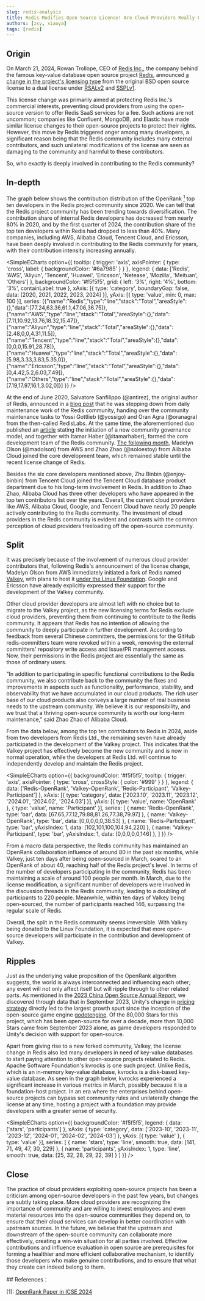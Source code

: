 ```yaml
---
slug: redis-analysis
title: Redis Modifies Open Source License! Are Cloud Providers Really Freeloading off the Open Source Community?
authors: [zsy, xiaoya]
tags: [redis]
---
```


## Origin

On March 21, 2024, Rowan Trollope, CEO of [Redis Inc.](https://redis.com/), the company behind the famous key-value database open source project [Redis](https://github.com/redis/redis), announced [a change in the project's licensing type](https://redis.com/blog/redis-adopts-dual-source-available-licensing/) from the original BSD open source license to a dual license under [RSALv2](https://redis.com/legal/rsalv2-agreement/) and [SSPLv1](https://www.mongodb.com/legal/licensing/server-side-public-license).

This license change was primarily aimed at protecting Redis Inc.'s commercial interests, preventing cloud providers from using the open-source version to offer Redis SaaS services for a fee. Such actions are not uncommon; companies like Confluent, MongoDB, and Elastic have made similar license changes to their open-source projects to protect their rights. However, this move by Redis triggered anger among many developers, a significant reason being that the Redis community includes many external contributors, and such unilateral modifications of the license are seen as damaging to the community and harmful to these contributors.

So, who exactly is deeply involved in contributing to the Redis community?

## In-depth

The graph below shows the contribution distribution of the OpenRank [<sup>1</sup>](#refer-anchor) top ten developers in the Redis project community since 2020. We can tell that the Redis project community has been trending towards diversification. The contribution share of internal Redis developers has decreased from nearly 80% in 2020, and by the first quarter of 2024, the contribution share of the top ten developers within Redis had dropped to less than 40%. Many companies, including AWS, Alibaba Cloud, Tencent Cloud, and Ericsson, have been deeply involved in contributing to the Redis community for years, with their contribution intensity increasing annually.


<SimpleECharts option={{
  tooltip: { trigger: 'axis', axisPointer: { type: 'cross', label: { backgroundColor: '#6a7985' } } },
  legend: {
    data: ['Redis', 'AWS', 'Aliyun', 'Tencent', 'Huawei', 'Ericsson', 'Netease', 'Mozilla', 'Meituan', 'Others']
  },
  backgroundColor: '#f5f5f5',
  grid: { left: '3%', right: '4%', bottom: '3%', containLabel: true },
  xAxis: [{ type: 'category', boundaryGap: false, data: [2020, 2021, 2022, 2023, 2024] }],
  yAxis: [{ type: 'value', min: 0, max: 100 }],
  series: [{"name":"Redis","type":"line","stack":"Total","areaStyle":{},"data":[77.24,63.36,61.1,47.06,36.75]},{"name":"AWS","type":"line","stack":"Total","areaStyle":{},"data":[7.11,10.92,13.76,18.32,15.47]},{"name":"Aliyun","type":"line","stack":"Total","areaStyle":{},"data":[2.48,0,0,4.31,11.5]},{"name":"Tencent","type":"line","stack":"Total","areaStyle":{},"data":[0,0,0,15.91,28.78]},{"name":"Huawei","type":"line","stack":"Total","areaStyle":{},"data":[5.98,3.33,3.83,5.35,0]},{"name":"Ericsson","type":"line","stack":"Total","areaStyle":{},"data":[0,4.42,5.2,6.03,7.49]},{"name":"Others","type":"line","stack":"Total","areaStyle":{},"data":[7.19,17.97,16.1,3.02,0]}]
}} />

At the end of June 2020, Salvatore Sanfilippo (@antirez), the original author of Redis, announced in a [blog post](http://antirez.com/news/133) that he was stepping down from daily maintenance work of the Redis community, handing over the community maintenance tasks to Yossi Gottlieb (@yossigo) and Oran Agra (@oranagra) from the then-called RedisLabs. At the same time, the aforementioned duo published an [article](https://redis.com/blog/new-governance-for-redis/) stating the initiation of a new community governance model, and together with Itamar Haber (@itamarhaber), formed the core development team of the Redis community. [The following month](https://redis.com/blog/redis-core-team-update/), Madelyn Olson (@madolson) from AWS and Zhao Zhao (@soloestoy) from Alibaba Cloud joined the core development team, which remained stable until the recent license change of Redis.

Besides the six core developers mentioned above, Zhu Binbin (@enjoy-binbin) from Tencent Cloud joined the Tencent Cloud database product department due to his long-term involvement in Redis. In addition to Zhao Zhao, Alibaba Cloud has three other developers who have appeared in the top ten contributors list over the years. Overall, the current cloud providers like AWS, Alibaba Cloud, Google, and Tencent Cloud have nearly 20 people actively contributing to the Redis community. The investment of cloud providers in the Redis community is evident and contrasts with the common perception of cloud providers freeloading off the open-source community.

## Split

It was precisely because of the involvement of numerous cloud provider contributors that, following Redis's announcement of the license change, Madelyn Olson from AWS immediately initiated a fork of Redis named [Valkey](https://github.com/valkey-io/valkey), with plans to host it [under the Linux Foundation](https://www.linuxfoundation.org/press/linux-foundation-launches-open-source-valkey-community). Google and Ericsson have already explicitly expressed their support for the development of the Valkey community.

Other cloud provider developers are almost left with no choice but to migrate to the Valkey project, as the new licensing terms for Redis exclude cloud providers, preventing them from continuing to contribute to the Redis community. It appears that Redis has no intention of allowing the community to deeply participate in further development. According to feedback from several Chinese committers, the permissions for the GitHub redis-committers team were revoked within a week, removing the external committers' repository write access and Issue/PR management access. Now, their permissions in the Redis project are essentially the same as those of ordinary users.

"In addition to participating in specific functional contributions to the Redis community, we also contribute back to the community the fixes and improvements in aspects such as functionality, performance, stability, and observability that we have accumulated in our cloud products. The rich user base of our cloud products also conveys a large number of real business needs to the upstream community. We believe it is our responsibility, and we trust that a thriving open-source community is worth our long-term maintenance," said Zhao Zhao of Alibaba Cloud.

From the data below, among the top ten contributors to Redis in 2024, aside from two developers from Redis Ltd., the remaining seven have already participated in the development of the Valkey project. This indicates that the Valkey project has effectively become the new community and is now in normal operation, while the developers at Redis Ltd. will continue to independently develop and maintain the Redis project.

<SimpleECharts option={{
  backgroundColor: '#f5f5f5',
  tooltip: { trigger: 'axis', axisPointer: { type: 'cross', crossStyle: { color: '#999' } } },
  legend: { data: ['Redis-OpenRank', 'Valkey-OpenRank', 'Redis-Participant', 'Valkey-Participant'] },
  xAxis: [{ type: 'category', data: ['2023.10', '2023.11', '2023.12', '2024.01', '2024.02', '2024.03'] }],
  yAxis: [{ type: 'value', name: 'OpenRank' }, { type: 'value', name: 'Participant' }],
  series: [
    { name: 'Redis-OpenRank', type: 'bar', data: [67.65,77.12,79.88,81.26,77.38,79.97] },
    { name: 'Valkey-OpenRank', type: 'bar', data: [0,0,0,0,0,38.53] },
    { name: 'Redis-Participant', type: 'bar', yAxisIndex: 1, data: [102,101,100,104,94,220] },
    { name: 'Valkey-Participant', type: 'bar', yAxisIndex: 1, data: [0,0,0,0,0,146] },
  ]
}} />

From a macro data perspective, the Redis community has maintained an OpenRank collaboration influence of around 80 in the past six months, while Valkey, just ten days after being open-sourced in March, soared to an OpenRank of about 40, reaching half of the Redis project's level. In terms of the number of developers participating in the community, Redis has been maintaining a scale of around 100 people per month. In March, due to the license modification, a significant number of developers were involved in the discussion threads in the Redis community, leading to a doubling of participants to 220 people. Meanwhile, within ten days of Valkey being open-sourced, the number of participants reached 146, surpassing the regular scale of Redis.

Overall, the split in the Redis community seems irreversible. With Valkey being donated to the Linux Foundation, it is expected that more open-source developers will participate in the contribution and development of Valkey.

## Ripples

Just as the underlying value proposition of the OpenRank algorithm suggests, the world is always interconnected and influencing each other; any event will not only affect itself but will ripple through to other related parts. As mentioned in the [2023 China Open Source Annual Report](https://kaiyuanshe.github.io/2023-China-Open-Source-Report/), we discovered through data that in September 2023, Unity's change in [pricing strategy](https://www.theverge.com/2023/9/12/23870547/unit-price-change-game-development) directly led to the largest growth spurt since the inception of the open-source game engine [godotengine](https://github.com/godotengine/godot). Of the 80,000 Stars for this project, which has been open-source for over a decade, more than 10,000 Stars came from September 2023 alone, as game developers responded to Unity's decision with support for open-source.

Apart from giving rise to a new forked community, Valkey, the license change in Redis also led many developers in need of key-value databases to start paying attention to other open-source projects related to Redis. Apache Software Foundation's kvrocks is one such project. Unlike Redis, which is an in-memory key-value database, kvrocks is a disk-based key-value database. As seen in the graph below, kvrocks experienced a significant increase in various metrics in March, possibly because it is a foundation-host project. In an era where the enterprises behind open-source projects can bypass set community rules and unilaterally change the license at any time, hosting a project with a foundation may provide developers with a greater sense of security.

<SimpleECharts option={{
  backgroundColor: '#f5f5f5',
  legend: { data: ['stars', 'participants'] },
  xAxis: { type: 'category', data: ['2023-10', '2023-11', '2023-12', '2024-01', '2024-02', '2024-03'] },
  yAxis: [{ type: 'value' }, { type: 'value' }],
  series: [
    { name: 'stars', type: 'line', smooth: true, data: [141, 71, 49, 47, 30, 229] },
    { name: 'participants', yAxisIndex: 1, type: 'line', smooth: true, data: [25, 32, 28, 29, 22, 39] }
  ]
}} />

## Close

The practice of cloud providers exploiting open-source projects has been a criticism among open-source developers in the past few years, but changes are subtly taking place. More cloud providers are recognizing the importance of community and are willing to invest employees and even material resources into the open-source communities they depend on, to ensure that their cloud services can develop in better coordination with upstream sources.
In the future, we believe that the upstream and downstream of the open-source community can collaborate more effectively, creating a win-win situation for all parties involved. Effective contributions and influence evaluation in open source are prerequisites for forming a healthier and more efficient collaborative mechanism, to identify those developers who make genuine contributions, and to ensure that what they create can indeed belong to them.

<div id="refer-anchor"></div>
## References：

[1]: [OpenRank Paper in ICSE 2024](https://www.researchgate.net/publication/376686121_OpenRank_Leaderboard_Motivating_Open_Source_Collaborations_Through_Social_Network_Evaluation_in_Alibaba)

